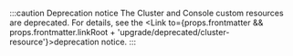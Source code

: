 

<Aliases name="badge-deprecated" />

:::caution Deprecation notice
The Cluster and Console custom resources are deprecated. For details, see the <Link to={props.frontmatter && props.frontmatter.linkRoot + 'upgrade/deprecated/cluster-resource'}>deprecation notice</Link>.
:::